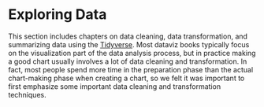 # Exploring Data {#sec-part}

This section includes chapters on data cleaning, data transformation, and summarizing data using the [Tidyverse](https://www.tidyverse.org/). Most dataviz books typically focus on the visualization part of the data analysis process, but in practice making a good chart usually involves a lot of data cleaning and transformation. In fact, most people spend more time in the preparation phase than the actual chart-making phase when creating a chart, so we felt it was important to first emphasize some important data cleaning and transformation techniques.
